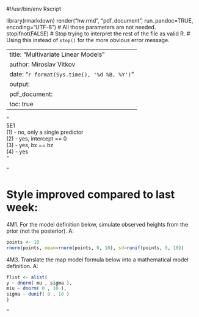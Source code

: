 #!/usr/bin/env Rscript


library(rmarkdown)
render("hw.rmd", "pdf_document", run_pandoc=TRUE, encoding="UTF-8")  #  All those parameters are not needed.
stopifnot(FALSE)  # Stop trying to interpret the rest of the file as valid R.
                  # Using this instead of `stop()` for the more obvious error message.

---
title: "Multivariate Linear Models"
author: Miroslav Vitkov
date: "`r format(Sys.time(), '%d %B, %Y')`"
output:
  pdf_document:
    toc: true
---


<!---
TODO: how to NOT print the above commands to the resulting .pdf?
TODO: how to avoid putting everyting from here on in ""s?
TODO: how to avoid mentioning the file name above?
TODO: how to render special symbols, such as tilde, miu, sigma?
    Unicode character (U+3BC) not set up for use with LaTeX.
    See the inputenc package documentation for explanation.


nano hw.rmd  && ./hw.rmd && evince hw.pdf)


"
5E1. Which of the linear models below are multiple linear regressions?
(1) μ_i = α + β_x,i
(2) μ_i = β_x x_i + β_z z_i
(3) μ_i = α + β(x_i − z_i)
(4) μ_i = α + β_x x_i + β_z z_i
"
-->

"  
5E1  
(1) - no, only a single predictor  
(2) - yes, intercept == 0  
(3) - yes, bx == bz  
(4) - yes  
"

"

# Style improved compared to last week:  

4M1. For the model definition below, simulate observed heights from the prior (not the posterior).
A:
```r
points <- 10
rnorm(points, mean=rnorm(points, 0, 10), sd=runif(points, 0, 10))
```
4M3. Translate the map model formula below into a mathematical model definition.
A:
```r
flist <- alist(
y ~ dnorm( mu , sigma ),
miu ~ dnorm( 0 , 10 ),
sigma ~ dunif( 0 , 10 )
)
```
"
